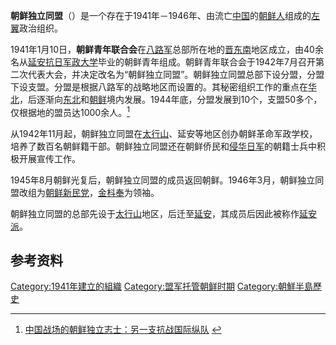 '''朝鲜独立同盟'''（{{lang-ko|조선독립동맹}}）是一个存在于1941年－1946年、由流亡[[中国|中国]]的[[朝鲜人|朝鲜人]]组成的[[左翼|左翼]]政治组织。

1941年1月10日，'''朝鲜青年联合会'''在[[八路军|八路军]]总部所在地的[[晋东南|晋东南]]地区成立，由40余名从[[延安|延安]][[抗日军政大学|抗日军政大学]]毕业的朝鲜青年组成。朝鲜青年联合会于1942年7月召开第二次代表大会，并决定改名为“朝鲜独立同盟”。朝鲜独立同盟总部下设分盟，分盟下设支盟。分盟是根据八路军的战略地区而设置的。其秘密组织工作的重点在[[华北|华北]]，后逐渐向[[中国东北地区|东北]]和[[朝鲜日治時期|朝鲜]]境内发展。1944年底，分盟发展到10个，支盟50多个，仅根据地的盟员达1000余人。<ref>[http://military.china.com/history4/62/20150915/20397813.html 中国战场的朝鲜独立志士：另一支抗战国际纵队] {{Wayback|url=http://military.china.com/history4/62/20150915/20397813.html |date=20170728175739 }}</ref>

从1942年11月起，朝鲜独立同盟在[[太行山|太行山]]、延安等地区创办朝鲜革命军政学校，培养了数百名朝鲜籍干部。朝鲜独立同盟还在朝鲜侨民和[[侵华日军|侵华日军]]的朝籍士兵中积极开展宣传工作。

1945年8月朝鲜光复后，朝鲜独立同盟的成员返回朝鲜。1946年3月，朝鲜独立同盟改组为[[朝鲜新民党|朝鲜新民党]]，[[金枓奉|金枓奉]]为领袖。

朝鲜独立同盟的总部先设于[[太行山|太行山]]地区，后迁至[[延安|延安]]，其成员后因此被称作[[延安派|延安派]]。

==参考资料==
{{reflist}}
[[Category:1941年建立的組織|Category:1941年建立的組織]]
[[Category:盟军托管朝鲜时期|Category:盟军托管朝鲜时期]]
[[Category:朝鮮半島歷史|Category:朝鮮半島歷史]]